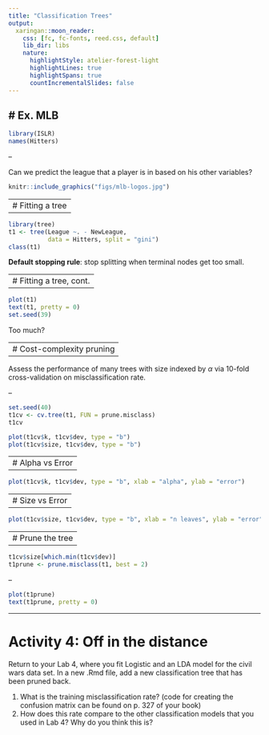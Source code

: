 ```yaml
---
title: "Classification Trees"
output:
  xaringan::moon_reader:
    css: [fc, fc-fonts, reed.css, default]
    lib_dir: libs
    nature:
      highlightStyle: atelier-forest-light
      highlightLines: true
      highlightSpans: true
      countIncrementalSlides: false
---
```


# Ex. MLB
--

```r
library(ISLR)
names(Hitters)
```

--

Can we predict the league that a player is in based on his other variables?

```r
knitr::include_graphics("figs/mlb-logos.jpg")
```

---
# Fitting a tree
--

```r
library(tree)
t1 <- tree(League ~. - NewLeague, 
           data = Hitters, split = "gini")
class(t1)
```

**Default stopping rule**: stop splitting when terminal nodes get too small.

---
# Fitting a tree, cont.
--

```r
plot(t1)
text(t1, pretty = 0)
set.seed(39)
```

Too much?

---
# Cost-complexity pruning  
--

Assess the performance of many trees with size indexed by $\alpha$ via 10-fold cross-validation on misclassification rate.

--

```r
set.seed(40)
t1cv <- cv.tree(t1, FUN = prune.misclass)
t1cv
```

```r
plot(t1cv$k, t1cv$dev, type = "b")
plot(t1cv$size, t1cv$dev, type = "b")
```

---
# Alpha vs Error
--

```r
plot(t1cv$k, t1cv$dev, type = "b", xlab = "alpha", ylab = "error")
```


---
# Size vs Error
--

```r
plot(t1cv$size, t1cv$dev, type = "b", xlab = "n leaves", ylab = "error")
```


---
# Prune the tree
--

```r
t1cv$size[which.min(t1cv$dev)]
t1prune <- prune.misclass(t1, best = 2)
```

--

```r
plot(t1prune)
text(t1prune, pretty = 0)
```


---
# Activity 4: Off in the distance

Return to your Lab 4, where you fit Logistic and an LDA model for the civil wars
data set. In a new .Rmd file, add a new classification tree that has been pruned back.

1. What is the training misclassification rate? (code for creating the confusion
matrix can be found on p. 327 of your book)
2. How does this rate compare to the other classification models that you used in Lab 4? Why do you think this is?



